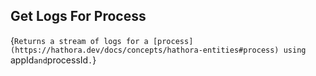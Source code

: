 ## Get Logs For Process

{`Returns a stream of logs for a [process](https://hathora.dev/docs/concepts/hathora-entities#process) using `appId` and `processId`.`}